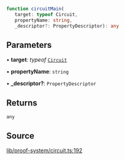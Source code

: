 ```ts
function circuitMain(
   target: typeof Circuit, 
   propertyName: string, 
   _descriptor?: PropertyDescriptor): any
```

## Parameters

• **target**: *typeof* [`Circuit`](../classes/Circuit.mdx)

• **propertyName**: `string`

• **\_descriptor?**: `PropertyDescriptor`

## Returns

`any`

## Source

[lib/proof-system/circuit.ts:192](https://github.com/o1-labs/o1js/blob/081e48fe103a96db7083cdaea72a409cca3182c3/src/lib/proof-system/circuit.ts#L192)
